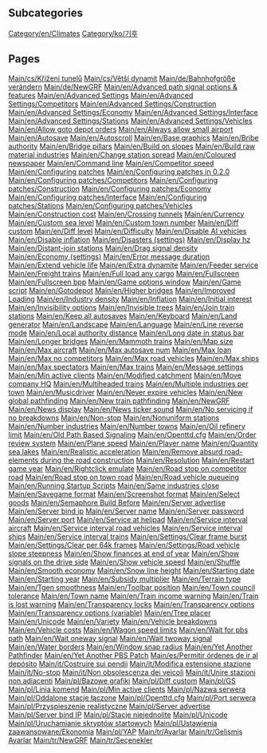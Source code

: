 
== Subcategories ==
[[Category/en/Climates]]
[[Category/ko/기후]]

== Pages ==
[[Main/cs/Křížení tunelů]]
[[Main/cs/Větší dynamit]]
[[Main/de/Bahnhofgröße verändern]]
[[Main/de/NewGRF]]
[[Main/en/Advanced path signal options & features]]
[[Main/en/Advanced Settings]]
[[Main/en/Advanced Settings/Competitors]]
[[Main/en/Advanced Settings/Construction]]
[[Main/en/Advanced Settings/Economy]]
[[Main/en/Advanced Settings/Interface]]
[[Main/en/Advanced Settings/Stations]]
[[Main/en/Advanced Settings/Vehicles]]
[[Main/en/Allow goto depot orders]]
[[Main/en/Always allow small airport]]
[[Main/en/Autosave]]
[[Main/en/Autoscroll]]
[[Main/en/Base graphics]]
[[Main/en/Bribe authority]]
[[Main/en/Bridge pillars]]
[[Main/en/Build on slopes]]
[[Main/en/Build raw material industries]]
[[Main/en/Change station spread]]
[[Main/en/Coloured newspaper]]
[[Main/en/Command line]]
[[Main/en/Competitor speed]]
[[Main/en/Configuring patches]]
[[Main/en/Configuring patches in 0.2.0]]
[[Main/en/Configuring patches/Competitors]]
[[Main/en/Configuring patches/Construction]]
[[Main/en/Configuring patches/Economy]]
[[Main/en/Configuring patches/Interface]]
[[Main/en/Configuring patches/Stations]]
[[Main/en/Configuring patches/Vehicles]]
[[Main/en/Construction cost]]
[[Main/en/Crossing tunnels]]
[[Main/en/Currency]]
[[Main/en/Custom sea level]]
[[Main/en/Custom town number]]
[[Main/en/Diff custom]]
[[Main/en/Diff level]]
[[Main/en/Difficulty]]
[[Main/en/Disable AI vehicles]]
[[Main/en/Disable inflation]]
[[Main/en/Disasters (settings)]]
[[Main/en/Display hz]]
[[Main/en/Distant-join stations]]
[[Main/en/Drag signal density]]
[[Main/en/Economy (settings)]]
[[Main/en/Error message duration]]
[[Main/en/Extend vehicle life]]
[[Main/en/Extra dynamite]]
[[Main/en/Feeder service]]
[[Main/en/Freight trains]]
[[Main/en/Full load any cargo]]
[[Main/en/Fullscreen]]
[[Main/en/Fullscreen bpp]]
[[Main/en/Game options window]]
[[Main/en/Game script]]
[[Main/en/Gotodepot]]
[[Main/en/Higher bridges]]
[[Main/en/Improved Loading]]
[[Main/en/Industry density]]
[[Main/en/Inflation]]
[[Main/en/Initial interest]]
[[Main/en/Invisibility options]]
[[Main/en/Invisible trees]]
[[Main/en/Join train stations]]
[[Main/en/Keep all autosaves]]
[[Main/en/Keyboard]]
[[Main/en/Land generator]]
[[Main/en/Landscape]]
[[Main/en/Language]]
[[Main/en/Line reverse mode]]
[[Main/en/Local authority distance]]
[[Main/en/Long date in status bar]]
[[Main/en/Longer bridges]]
[[Main/en/Mammoth trains]]
[[Main/en/Map size]]
[[Main/en/Max aircraft]]
[[Main/en/Max autosave num]]
[[Main/en/Max loan]]
[[Main/en/Max no competitors]]
[[Main/en/Max road vehicles]]
[[Main/en/Max ships]]
[[Main/en/Max spectators]]
[[Main/en/Max trains]]
[[Main/en/Message settings]]
[[Main/en/Min active clients]]
[[Main/en/Modified catchment]]
[[Main/en/Move company HQ]]
[[Main/en/Multiheaded trains]]
[[Main/en/Multiple industries per town]]
[[Main/en/Musicdriver]]
[[Main/en/Never expire vehicles]]
[[Main/en/New global pathfinding]]
[[Main/en/New train pathfinding]]
[[Main/en/NewGRF]]
[[Main/en/News display]]
[[Main/en/News ticker sound]]
[[Main/en/No servicing if no breakdowns]]
[[Main/en/Non-stop]]
[[Main/en/Nonuniform stations]]
[[Main/en/Number industries]]
[[Main/en/Number towns]]
[[Main/en/Oil refinery limit]]
[[Main/en/Old Path Based Signaling]]
[[Main/en/Openttd.cfg]]
[[Main/en/Order review system]]
[[Main/en/Plane speed]]
[[Main/en/Player name]]
[[Main/en/Quantity sea lakes]]
[[Main/en/Realistic acceleration]]
[[Main/en/Remove absurd road-elements during the road construction]]
[[Main/en/Resolution]]
[[Main/en/Restart game year]]
[[Main/en/Rightclick emulate]]
[[Main/en/Road stop on competitor road]]
[[Main/en/Road stop on town road]]
[[Main/en/Road vehicle queueing]]
[[Main/en/Running Startup Scripts]]
[[Main/en/Same industries close]]
[[Main/en/Savegame format]]
[[Main/en/Screenshot format]]
[[Main/en/Select goods]]
[[Main/en/Semaphore Build Before]]
[[Main/en/Server advertise]]
[[Main/en/Server bind ip]]
[[Main/en/Server name]]
[[Main/en/Server password]]
[[Main/en/Server port]]
[[Main/en/Service at helipad]]
[[Main/en/Service interval aircraft]]
[[Main/en/Service interval road vehicles]]
[[Main/en/Service interval ships]]
[[Main/en/Service interval trains]]
[[Main/en/Settings/Clear frame burst]]
[[Main/en/Settings/Clear per 64k frames]]
[[Main/en/Settings/Road vehicle slope steepness]]
[[Main/en/Show finances at end of year]]
[[Main/en/Show signals on the drive side]]
[[Main/en/Show vehicle speed]]
[[Main/en/Shuffle]]
[[Main/en/Smooth economy]]
[[Main/en/Snow line height]]
[[Main/en/Starting date]]
[[Main/en/Starting year]]
[[Main/en/Subsidy multiplier]]
[[Main/en/Terrain type]]
[[Main/en/Tgen smoothness]]
[[Main/en/Toolbar position]]
[[Main/en/Town council tolerance]]
[[Main/en/Town name]]
[[Main/en/Train income warning]]
[[Main/en/Train is lost warning]]
[[Main/en/Transparency locks]]
[[Main/en/Transparency options]]
[[Main/en/Transparency options (variable)]]
[[Main/en/Tree placer]]
[[Main/en/Unicode]]
[[Main/en/Variety]]
[[Main/en/Vehicle breakdowns]]
[[Main/en/Vehicle costs]]
[[Main/en/Wagon speed limits]]
[[Main/en/Wait for pbs path]]
[[Main/en/Wait oneway signal]]
[[Main/en/Wait twoway signal]]
[[Main/en/Water borders]]
[[Main/en/Window snap radius]]
[[Main/en/Yet Another Pathfinder]]
[[Main/en/Yet Another PBS Patch]]
[[Main/es/Permitir órdenes de ir al depósito]]
[[Main/it/Costruire sui pendii]]
[[Main/it/Modifica estensione stazione]]
[[Main/it/No-stop]]
[[Main/it/Non obsolescenza dei veicoli]]
[[Main/it/Unire stazioni non adiacenti]]
[[Main/pl/Bazowe grafiki]]
[[Main/pl/Diff custom]]
[[Main/pl/GS]]
[[Main/pl/Linia komend]]
[[Main/pl/Min active clients]]
[[Main/pl/Nazwa serwera]]
[[Main/pl/Oddalone stacje łączone]]
[[Main/pl/Openttd.cfg]]
[[Main/pl/Port serwera]]
[[Main/pl/Przyspieszenie realistyczne]]
[[Main/pl/Server advertise]]
[[Main/pl/Server bind IP]]
[[Main/pl/Stacje niejednolite]]
[[Main/pl/Unicode]]
[[Main/pl/Uruchamianie skryptów startowych]]
[[Main/pl/Ustawienia zaawansowane/Ekonomia]]
[[Main/pl/YAP]]
[[Main/tr/Ayarlar]]
[[Main/tr/Gelişmiş Ayarlar]]
[[Main/tr/NewGRF]]
[[Main/tr/Seçenekler]]
